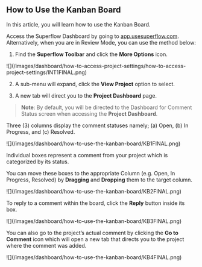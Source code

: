 ## How to Use the Kanban Board

In this article, you will learn how to use the Kanban Board.

Access the Superflow Dashboard by going to [app.usesuperflow.com](app.usesuperflow.com). Alternatively, when you are in Review Mode, you can use the method below:

1. Find the **Superflow Toolbar** and click the **More Options** icon.

<Frame>
![](/images/dashboard/how-to-access-project-settings/how-to-access-project-settings/INT1FINAL.png)
</Frame>

2. A sub-menu will expand, click the **View Project** option to select.

3. A new tab will direct you to the **Project Dashboard** page.

> **Note**: By default, you will be directed to the Dashboard for Comment Status screen when accessing the **Project Dashboard**.

Three (3) columns display the comment statuses namely; (a) Open, (b) In Progress, and (c) Resolved.

<Frame>
![](/images/dashboard/how-to-use-the-kanban-board/KB1FINAL.png)
</Frame>

Individual boxes represent a comment from your project which is categorized by its status.

You can move these boxes to the appropriate Column (e.g. Open, In Progress, Resolved) by **Dragging** and **Dropping** them to the target column.

<Frame>
![](/images/dashboard/how-to-use-the-kanban-board/KB2FINAL.png)
</Frame>

To reply to a comment within the board, click the **Reply** button inside its box.

<Frame>
![](/images/dashboard/how-to-use-the-kanban-board/KB3FINAL.png)
</Frame>


You can also go to the project’s actual comment by clicking the **Go to Comment** icon which will open a new tab that directs you to the project where the comment was added.

<Frame>
![](/images/dashboard/how-to-use-the-kanban-board/KB4FINAL.png)
</Frame>




